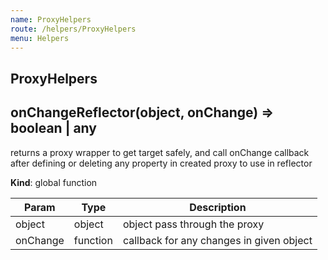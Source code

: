 ```yaml
---
name: ProxyHelpers
route: /helpers/ProxyHelpers
menu: Helpers
---
```

## ProxyHelpers
<a name="onChangeReflector"></a>

## onChangeReflector(object, onChange) ⇒ boolean \| any
returns a proxy wrapper to get target safely,
and call onChange callback after defining or deleting any property in created proxy to use in reflector

**Kind**: global function  

| Param | Type | Description |
| --- | --- | --- |
| object | object | object pass through the proxy |
| onChange | function | callback for any changes in given object |

